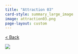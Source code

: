 ```yaml
---
title: "Attraction 03"
card-style: summary_large_image
image: attraction03.png
page-layout: custom
---
```


[\< Back](index.qmd){.btn .btn-secondary .btn role="button"}

![](attraction03.png){.full-art-display}
